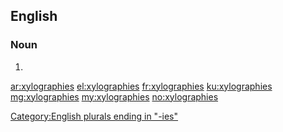 ==English==

===Noun===
{{head|en|plural}}

# {{plural of|xylography|lang=en}}

[[Category:English plurals ending in "-ies"]]

[[ar:xylographies]]
[[el:xylographies]]
[[fr:xylographies]]
[[ku:xylographies]]
[[mg:xylographies]]
[[my:xylographies]]
[[no:xylographies]]